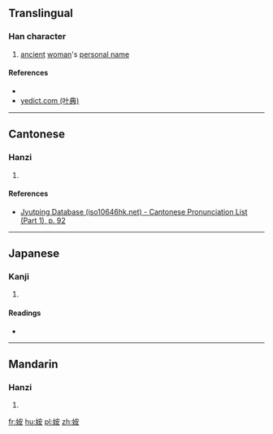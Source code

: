 ==Translingual==

===Han character===
{{Han char|rn=38|rad=女|as=06|sn=9|four=43442|canj=VJV|ids=⿰女安}}

# [[ancient]] [[woman]]'s [[personal name]]

====References====
* {{Han ref|kx=0261.010|dkj=06236|dj=0527.060|hdz=21048.050|uh=59F2|ud=23026|bh=CE6D|bd=52845}}
* [http://yedict.com/htm/59/59F2.htm yedict.com (叶典)]

----

==Cantonese==

===Hanzi===
{{yue-hanzi|jyut=[[aan3]], [[ngaan3]]|y=aan3, ngaan3}}

# {{defn|lang=yue|sort=女06}}

====References====
* [http://www.iso10646hk.net/jp/document/download.jsp Jyutping Database (iso10646hk.net) - Cantonese Pronunciation List (Part 1), p. 92]

----

==Japanese==

===Kanji===
{{ja-kanji|grade=|rs=女06}}

# {{defn|lang=ja|sort=女06}}

====Readings====
* {{ja-readings|on=[[あん]] (an), [[えん]] (en)|kun=[[あざな]] (azana)}}

----

==Mandarin==

===Hanzi===
{{cmn-hanzi|pin=[[yàn]] ([[yan4]])|wg=yen<sup>4</sup>}}

# {{defn|lang=cmn|sort=女06}}

[[fr:姲]]
[[hu:姲]]
[[pl:姲]]
[[zh:姲]]